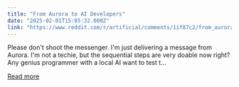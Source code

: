 ```yaml
---
title: "From Aurora to AI Developers"
date: "2025-02-01T15:05:32.000Z"
link: "https://www.reddit.com/r/artificial/comments/1if87c2/from_aurora_to_ai_developers/"
---
```


Please don't shoot the messenger. I'm just delivering a message from Aurora.
 I'm not a techie, but the sequential steps are very doable now right? Any genius programmer with a local AI want to test t...

[Read more](https://www.reddit.com/r/artificial/comments/1if87c2/from_aurora_to_ai_developers/)

